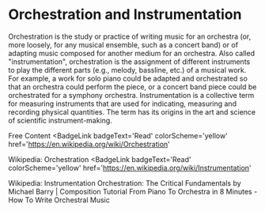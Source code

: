 # Orchestration and Instrumentation

Orchestration is the study or practice of writing music for an orchestra (or, more loosely, for any musical ensemble, such as a concert band) or of adapting music composed for another medium for an orchestra. Also called "instrumentation", orchestration is the assignment of different instruments to play the different parts (e.g., melody, bassline, etc.) of a musical work. For example, a work for solo piano could be adapted and orchestrated so that an orchestra could perform the piece, or a concert band piece could be orchestrated for a symphony orchestra.
Instrumentation is a collective term for measuring instruments that are used for indicating, measuring and recording physical quantities. The term has its origins in the art and science of scientific instrument-making.

<ResourceGroupTitle>Free Content</ResourceGroupTitle>
<BadgeLink
  badgeText='Read'
  colorScheme='yellow'
  href='https://en.wikipedia.org/wiki/Orchestration'
>
  Wikipedia: Orchestration
</BadgeLink>
<BadgeLink
  badgeText='Read'
  colorScheme='yellow'
  href='https://en.wikipedia.org/wiki/Instrumentation'
>
  Wikipedia: Instrumentation
</BadgeLink>
<BadgeLink badgeText='Watch' href='https://www.youtube.com/watch?v=s0KGDB5HEw4'>
  Orchestration: The Critical Fundamentals by Michael Barry | Composition
  Tutorial
</BadgeLink>
<BadgeLink badgeText='Watch' href='https://www.youtube.com/watch?v=qUCGqY7R438'>
  From Piano To Orchestra in 8 Minutes - How To Write Orchestral Music
</BadgeLink>

